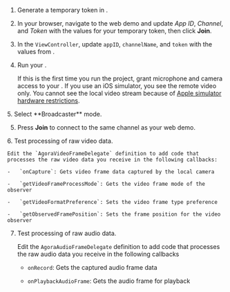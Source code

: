 
1.  Generate a temporary token in <Vg k="CONSOLE" />.

2. In your browser, navigate to the <Link target="_blank" to="{{Global.DEMO_BASIC_VIDEO_CALL_URL}}"><Vg k="COMPANY" /> web demo</Link> and update _App ID_, _Channel_, and _Token_ with the values for your temporary token, then click **Join**.

3.  In the `ViewController`, update `appID`, `channelName`, and `token` with the values from <Vg k="CONSOLE" />.

4.  Run your <Vpl k="CLIENT" />.

    If this is the first time you run the project, grant microphone and camera access to your <Vpl k="CLIENT" />.
    <PlatformWrapper platform="ios">
    If you use an iOS simulator, you see the remote video only. You cannot see the local video stream because of [Apple simulator hardware restrictions](https://help.apple.com/simulator/mac/current/#/devb0244142d).
    </PlatformWrapper>

<ProductWrapper product="interactive-live-streaming">
5. Select **Broadcaster** mode. 
</ProductWrapper>

5.  Press **Join** to connect to the same channel as your web demo.

<ProductWrapper notAllowed="voice-calling">
6.  Test processing of raw video data.

    Edit the `AgoraVideoFrameDelegate` definition to add code that processes the raw video data you receive in the following callbacks:
 
    -   `onCapture`: Gets video frame data captured by the local camera

    -   `getVideoFrameProcessMode`: Gets the video frame mode of the observer

    -   `getVideoFormatPreference`: Sets the video frame type preference

    -   `getObservedFramePosition`: Sets the frame position for the video observer
</ProductWrapper>

7.  Test processing of raw audio data.

    Edit the `AgoraAudioFrameDelegate` definition to add code that processes the raw audio data you receive in the following callbacks

    -   `onRecord`: Gets the captured audio frame data

    -   `onPlaybackAudioFrame`: Gets the audio frame for playback


